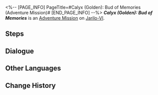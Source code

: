 <%-- [PAGE_INFO]
PageTitle=#Calyx (Golden): Bud of Memories (Adventure Mission)#
[END_PAGE_INFO] --%>
{{Stub|Dialogue.}}
{{Mission Infobox
|id            = 4010121
|title         = Calyx (Golden): Bud of Memories
|image         = <!--Mission Calyx (Golden): Bud of Memories (Adventure Mission).png-->
|type          = Adventure
|event_name    = 
|chapter       = 
|requirements  = [[Trailblaze Mission]] ''[[A Grand Cool Adventure]]'' completed
|summary       = <!--official mission summary from Fate's Atlas-->
|characters    = Trailblazer
|startLocation = [[Jarilo-VI]] - [[Administrative District]]
|world         = Jarilo-VI
|area          = Administrative District
|prev          = 
|next          = Calyx (Golden): Bud of Memories (Adventure Mission)
|exp           = 
|credits       = 
|stellarJade   = 
|other         = 
}}
'''''Calyx (Golden): Bud of Memories''''' is an [[Adventure Mission]] on [[Jarilo-VI]].

==Steps==


<!--
==Gameplay Notes==

--><!--
==Trial Character==

-->
==Dialogue==
{{Stub Dialogue}}
{{Dialogue Start}}
:{{tx}}
{{Dialogue End}}

==Other Languages==
{{Other Languages
|en   = Calyx (Golden): Bud of Memories
|zhs  = 「拟造花萼（金）&nbsp;•&nbsp;回忆之蕾」
|zht  = 「擬造花萼（金）•回憶之蕾」
|ja   = 「疑似花萼（金）・回憶の蕾」
|ko   = 「모조 꽃받침(금) • 기억의 봉오리」
|es   = Cáliz (oro): Flor de los recuerdos
|fr   = Calice doré : Bourgeon des Mémoires
|ru   = Чашелист (золотой): Бутон воспоминаний
|th   = Calyx (Golden): ช่อแห่งความทรงจำ
|vi   = "Đài Hoa Nhân Tạo (Vàng) - Nụ Hoa Ký Ức"
|de   = Blütenkelch (Golden): Knospe der Erinnerungen
|id   = "Calyx (Golden): Bud of Memories"
|pt   = Cálice (Dourado): Botão de Memórias
}}

==Change History==
{{Change History|1.0}}
